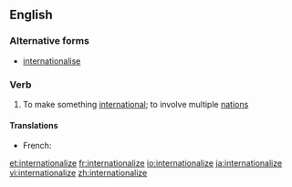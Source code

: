 ==English==
===Alternative forms===
*[[internationalise]]

===Verb===
{{en-verb|internationaliz|ing}}

# To make something [[international]]; to involve multiple [[nation]]s

====Translations====
{{trans-top|to make something international}}
* French: {{t+|fr|internationaliser}}
{{trans-mid}}
{{trans-bottom}}

[[et:internationalize]]
[[fr:internationalize]]
[[io:internationalize]]
[[ja:internationalize]]
[[vi:internationalize]]
[[zh:internationalize]]